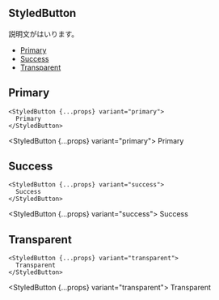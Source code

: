
## StyledButton

説明文がはいります。

- [Primary](#primary)
- [Success](#success)
- [Transparent](#transparent)

## Primary

```tsx
<StyledButton {...props} variant="primary">
  Primary
</StyledButton>
```

<StyledButton {...props} variant="primary">
  Primary
</StyledButton>

## Success

```tsx
<StyledButton {...props} variant="success">
  Success
</StyledButton>
```

<StyledButton {...props} variant="success">
  Success
</StyledButton>

## Transparent

```tsx
<StyledButton {...props} variant="transparent">
  Transparent
</StyledButton>
```

<StyledButton {...props} variant="transparent">
  Transparent
</StyledButton>

